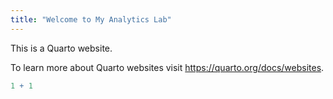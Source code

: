 ```yaml
---
title: "Welcome to My Analytics Lab"
---
```


This is a Quarto website.

To learn more about Quarto websites visit <https://quarto.org/docs/websites>.

```r
1 + 1
```
